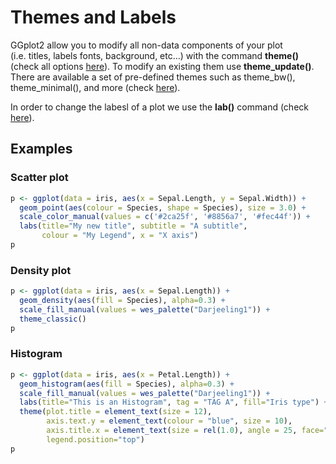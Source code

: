 
# Themes and Labels

GGplot2 allow you to modify all non-data components of your plot (i.e. titles, labels fonts, background, etc...) with the command **theme()** (check all options [here](https://ggplot2.tidyverse.org/reference/theme.html)). To modify an existing them use **theme_update()**. There are available a set of pre-defined themes such as theme_bw(), theme_minimal(), and more (check [here](https://ggplot2.tidyverse.org/reference/ggtheme.html)). 

In order to change the labesl of a plot we use the **lab()** command (check [here](https://ggplot2.tidyverse.org/reference/labs.html)).

## Examples {.tabset .tabset-pill}

### Scatter plot

```r
p <- ggplot(data = iris, aes(x = Sepal.Length, y = Sepal.Width)) + 
  geom_point(aes(colour = Species, shape = Species), size = 3.0) +
  scale_color_manual(values = c('#2ca25f', '#8856a7', '#fec44f')) +
  labs(title="My new title", subtitle = "A subtitle", 
       colour = "My Legend", x = "X axis") 
p
```


### Density plot

```r
p <- ggplot(data = iris, aes(x = Sepal.Length)) + 
  geom_density(aes(fill = Species), alpha=0.3) + 
  scale_fill_manual(values = wes_palette("Darjeeling1")) + 
  theme_classic()
p
```

### Histogram

```r
p <- ggplot(data = iris, aes(x = Petal.Length)) + 
  geom_histogram(aes(fill = Species), alpha=0.3) + 
  scale_fill_manual(values = wes_palette("Darjeeling1")) + 
  labs(title="This is an Histogram", tag = "TAG A", fill="Iris type") +
  theme(plot.title = element_text(size = 12),
        axis.text.y = element_text(colour = "blue", size = 10),
        axis.title.x = element_text(size = rel(1.0), angle = 25, face="bold"),
        legend.position="top")
p
```
